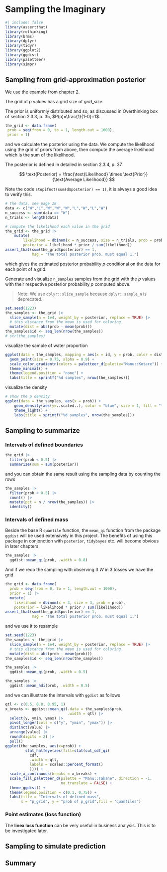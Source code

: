 # Sampling the Imaginary {#sampling}

```r
#| include: false
library(assertthat)
library(rethinking)
library(brms)
library(dplyr)
library(tidyr)
library(ggplot2)
library(ggdist)
library(paletteer)
library(simpr)
```

## Sampling from grid-approximation posterior

We use the example from chapter 2.

The grid of $p$ values has a grid size of $grid\_size$.

The prior is uniformly distributed and so, as discussed in Overthinking box of section 2.3.3, p. 35, $P(p)=\frac{1}{1-0}=1$.

```r
the_grid <- data.frame(
 prob = seq(from = 0, to = 1, length.out = 1000),
 prior = 1)
```

and we calculate the posterior using the data. We compute the likelihood using the grid of priors from above, then compute the average likelihood which is the sum of the likelihood.

The posterior is defined in detailed in section 2.3.4, p. 37.

$$
\text{Posterior} = 
 \frac{\text{Likelihood} \times \text{Prior}}
  {\text{Average Likelihood}}
$$

Note the code `stopifnot(sum(d$posterior) == 1)`, it is always a good idea to 
verify this.

```r
# the data, see page 28
data <- c("W","L","W","W","W","L","W","L","W")
n_success <- sum(data == "W")
n_trials <- length(data)

# compute the likelihood each value in the grid
the_grid <- the_grid |>
    mutate(
        likelihood = dbinom(x = n_success, size = n_trials, prob = prob),
        posterior = likelihood * prior / sum(likelihood))
assert_that(sum(the_grid$posterior) == 1,
            msg = "The total posterior prob. must equal 1.")
```

which gives the estimated posterior probability $p$ conditional on the data for 
each point of a grid.

Generate and visualize `n_samples` samples from the grid with the $p$ values 
with their respective posterior probability $p$ computed above.

> Note: We use `dplyr::slice_sample` because `dplyr::sample_n` is deprecated.

```r
set.seed(1223)
the_samples <- the_grid |>
  slice_sample(n = 1e4, weight_by = posterior, replace = TRUE) |>
  # this distance from the mean is used for coloring
  mutate(dist = abs(prob - mean(prob)))
the_samples$id <- seq_len(nrow(the_samples))
# str(the_samples)
```

visualize the sample of water proportion

```r
ggplot(data = the_samples, mapping = aes(x = id, y = prob, color = dist)) +
  geom_point(size = 0.75, alpha = 0.9) +
  scale_color_gradientn(colors = paletteer_d(palette="Manu::Kotare")) +
  theme_minimal() +
  theme(legend.position = "none") +
  labs(title = sprintf("%d samples", nrow(the_samples)))
```

visualize the density

```r
# show the p density
ggplot(data = the_samples, aes(x = prob)) +
    geom_density(aes(y=..scaled..), color = "blue", size = 1, fill = "lightblue") +
    theme_light() +
    labs(title = sprintf("%d samples", nrow(the_samples)))
```

## Sampling to summarize

### Intervals of defined boundaries

```r
the_grid |>
  filter(prob < 0.5) |>
  summarize(sum = sum(posterior))
```

and you can obtain the same result using the sampling data by counting the rows

```r
the_samples |>
  filter(prob < 0.5) |>
  count() |>
  mutate(pct = n / nrow(the_samples)) |>
  identity()
```

### Intervals of defined mass

Beside the base R `quantile` function, the `mean_qi` function from the package `ggdist` will be used extensively in this project. The benefits of using this package in conjonction with `posterior`, `tidybayes` etc. will become obvious in later chapters.

```r
the_samples |>
  ggdist::mean_qi(prob, .width = 0.8)
```

And if we redo the sampling with observing 3 $W$ in 3 tosses we have the grid

```r
the_grid <- data.frame(
  prob = seq(from = 0, to = 1, length.out = 1000),
  prior = 1) |>
  mutate(
    likelihood = dbinom(x = 3, size = 3, prob = prob),
    posterior = likelihood * prior / sum(likelihood))
assert_that(sum(the_grid$posterior) == 1,
            msg = "The total posterior prob. must equal 1.")

```

and we use it to resample

```r
set.seed(1223)
the_samples <- the_grid |>
  slice_sample(n = 1e4, weight_by = posterior, replace = TRUE) |>
  # this distance from the mean is used for coloring
  mutate(dist = abs(prob - mean(prob)))
the_samples$id <- seq_len(nrow(the_samples))
```

```r
the_samples |>
  ggdist::mean_qi(prob, .width = 0.5)
```

```r
the_samples |>
  ggdist::mean_hdi(prob, .width = 0.5)
```

and we can illustrate the intervals with `ggdist` as follows

```r
qtl <- c(0.5, 0.8, 0.95, 1)
x_breaks <- ggdist::mean_qi(.data = the_samples$prob, 
                            .width = qtl) |>
  select(y, ymin, ymax) |>
  pivot_longer(cols = c("y", "ymin", "ymax")) |>
  distinct(value) |>
  arrange(value) |>
  round(digits = 2) |>
  pull()
ggplot(the_samples, aes(x=prob)) +
         stat_halfeye(aes(fill=stat(cut_cdf_qi(
           cdf,
           .width = qtl,
           labels = scales::percent_format()
           )))) +
  scale_x_continuous(breaks = x_breaks) +
  scale_fill_paletteer_d(palette = "Manu::Takahe", direction = -1,
                         na.translate = FALSE) +
  theme_ggdist() +
  theme(legend.position = c(0.1, 0.75)) +
  labs(title = "Intervals of defined mass",
       x = "p_grid", y = "prob of p_grid",fill = "quantiles")
```

### Point estimates (loss function)

The **linex loss function** can be very useful in business analysis.
This is to be investigated later.

## Sampling to simulate prediction

## Summary
